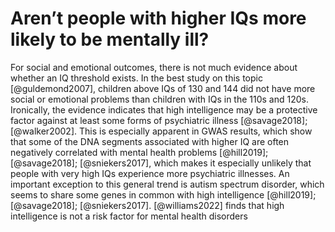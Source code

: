 # Aren't people with higher IQs more likely to be mentally ill?

For social and emotional outcomes, there is not much evidence about whether an IQ threshold exists. In the best study on this topic [@guldemond2007], children above IQs of 130 and 144 did not have more social or emotional problems than children with IQs in the 110s and 120s. Ironically, the evidence indicates that high intelligence may be a protective factor against at least some forms of psychiatric illness [@savage2018]; [@walker2002]. This is especially apparent in GWAS results, which show that some of the DNA segments associated with higher IQ are often negatively correlated with mental health problems [@hill2019]; [@savage2018]; [@sniekers2017], which makes it especially unlikely that people with very high IQs experience more psychiatric illnesses. An important exception to this general trend is autism spectrum disorder, which seems to share some genes in common with high intelligence [@hill2019]; [@savage2018]; [@sniekers2017]. [@williams2022] finds that high intelligence is not a risk factor for mental health disorders

